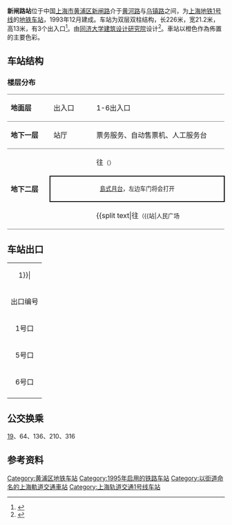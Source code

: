 {{noteTA 
|G1 =Railway}}
{{Infobox station
|name = 新闸路
|eng_name = Xinzha Road
|symbol_right =
|linecolour = {{上海地铁颜色|1|yes}}
|image = 201604 Platform of Xinzha Road Station.JPG
|caption = 新闸路站站台
|other_name = 
|country = {{PRC}}
|borough = [[上海市|上海市]][[黄浦区|黄浦区]][[南京东路街道|南京东路街道]]
|address = [[新闸路|新闸路]]介于[[黄河路_(上海)|黄河路]]与[[乌镇路|乌镇路]]之间
|coordinates = {{coord|31|14|26|N|121|27|47|E|type:railwaystation}}
|elevation = 
|owned = [[上海申通地铁集团|上海申通地铁集团]]
|operator = [[上海地铁|上海地铁]]
|lines = {{上海地铁线路名|1|SL}}
|distance = 
|platform = 1個[[島式月台|島式月台]]
|tracks = 2条
|bus_routes = 
|bus_stands = 
|connections = 
|structure = 地下车站
|hall = 地下站厅
|depth = 
|levels = 
|interchange = 
|exits = 3个
|architect = 
|architectural_style = 
|colour = 
|type = 
|status = 运营中
|code = 
|classification = 
|website = 
|built = 
|opened = {{Start date|1995|4|10|df=y}}<ref name="open">{{cite web |title=上海轨道交通1号线的历史&大事记 |url=http://news.dichan.sina.com.cn/2009/10/20/75404.html |website=新浪地产 |accessdate=2021-03-28 |archiveurl=https://web.archive.org/web/20151222091438/http://news.dichan.sina.com.cn/2009/10/20/75404.html |archivedate=2015-12-22 |dead-url=yes }}</ref>
|closed = 
|former = 
|pass_year = 
|passengers = 
|pass_system = 
|pass_rank = 
|mpassengers = 
|trains = 
|station_hours = 
|hours = 
|first = 往{{站|上海火车站}}：5:15<br/>往{{上海地铁起讫站|1|R}}：5:38<br/>往{{上海地铁起讫站|1|L}}：5:33
|last = 往{{上海地铁起讫站|1|R}}：23:03<br/>往{{上海地铁起讫站|1|L}}：23:03
|adjacent = {{adjacent stations|system=上海地铁|line=1|left=人民广场|right=汉中路}}
}}
{{Multiple image|align=right|direction=vertical|width=220
|image1=201604 station hall of Xinzha Road Station.JPG|caption1=新闸路站站厅
|image2=Xinzha Road Station 2008.jpg|caption2=翻新前的新闸路站站台（2008年）
}}
'''新闸路站'''位于中国[[上海市|上海市]][[黄浦区|黄浦区]][[新闸路|新闸路]]介于[[黄河路_(上海)|黄河路]]与[[乌镇路|乌镇路]]之间，为[[上海地铁|上海地铁]][[上海轨道交通1号线|1号线]]的[[地铁车站|地铁车站]]，1993年12月建成。车站为双层双柱结构，长226米，宽21.2米，高13米，有3个出入口<ref>{{cite web |title=第二节　地铁 |url=http://www.shtong.gov.cn/Newsite/node2/node2245/node70862/node70871/node70928/node70936/userobject1ai73733.html |website=上海市地方志办公室 |accessdate=2019-12-28 |archive-date=2020-08-02 |archive-url=https://web.archive.org/web/20200802235013/http://www.shtong.gov.cn/Newsite/node2/node2245/node70862/node70871/node70928/node70936/userobject1ai73733.html |dead-url=no }}</ref>。由[[同济大学建筑设计研究院|同济大学建筑设计研究院]]设计<ref>{{cite web |title=第三节　设计 |url=http://shtong.gov.cn/newsite/node2/node2245/node68289/node68299/node68387/node68393/userobject1ai65937.html |website=上海市地方志办公室 |accessdate=2021-03-28 |archive-date=2011-08-27 |archive-url=https://web.archive.org/web/20110827021106/http://www.shtong.gov.cn/newsite/node2/node2245/node68289/node68299/node68387/node68393/userobject1ai65937.html |dead-url=no }}</ref>。車站以橙色作為佈置的主要色彩。

==车站结构==
===楼层分布===
{|cellspacing=0 cellpadding=3
|style="border-top:solid 1px gray;border-bottom:solid 1px gray;" width=100|'''地面层'''
|style="border-top:solid 1px gray;border-bottom:solid 1px gray;" width=100|出入口
|style="border-top:solid 1px gray;border-bottom:solid 1px gray;" width=350|1-6出入口
|-
|style="border-bottom:solid 1px gray;"|'''地下一层'''
|style="border-bottom:solid 1px gray;"|站厅
|style="border-bottom:solid 1px gray;"|票务服务、自动售票机、人工服务台
|-
|style="border-bottom:solid 1px gray;" rowspan=3|'''地下二层'''
|{{arrow|L}}
|{{上海地铁线路名|1}}往{{站|富锦路}}<small>（{{站|汉中路}}）</small>
|-
|style="border-top:solid 2px black;border-right:solid 2px black;border-left:solid 2px black;border-bottom:solid 2px black;" colspan=2|<center><small>[[島式月台|島式月台]]，左边车门将会打开</small></center>
|-
|style="border-bottom:solid 1px gray;"|
|style="border-bottom:solid 1px gray;"|{{split text|{{上海地铁线路名|1}}往{{站|莘庄}}<small>（{{站|人民广场||上海市}}）</small>|{{arrow|R}}}}
|}

==车站出口==
{| class="wikitable"
|colspan=4 align="center" bgcolor={{上海地铁颜色|1}}|
|-
! 出口编号 !! 建议前往目的地 !! 照片
|-
|1号口
|新闸路南侧，[[新昌路_(上海)|新昌路]]
|[[File:201604_Exit_1_of_Xinzha_Road_Station.JPG|200px]]
|-
|5号口{{綠底白字出口|exitsign=none|附=升}}
|新闸路南侧，乌镇路东
|
|-
|6号口
|新闸路南侧，温州路西
|
|-
| bgcolor="#EEEEEE" colspan=3 |{{綠底白字出口|註=升}}
|}

==公交换乘==
[[上海公交19路|19]]、64、136、210、316

==参考资料==
{{reflist}}

{{commonscat|Xinzha Road Station}}
{{上海轨道交通1号线}}

[[Category:黄浦区地铁车站|Category:黄浦区地铁车站]]
[[Category:1995年启用的铁路车站|Category:1995年启用的铁路车站]]
[[Category:以街道命名的上海軌道交通車站|Category:以街道命名的上海軌道交通車站]]
[[Category:上海轨道交通1号线车站|Category:上海轨道交通1号线车站]]